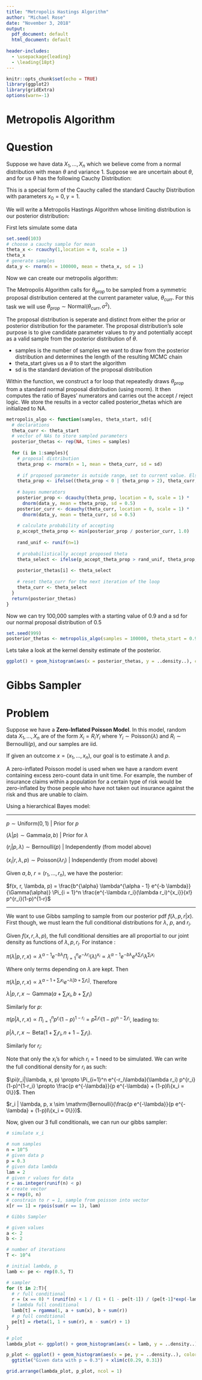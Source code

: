 ```yaml
---
title: "Metropolis Hastings Algorithm"
author: "Michael Rose"
date: "November 3, 2018"
output:
  pdf_document: default
  html_document: default
  
header-includes:
  - \usepackage{leading}
  - \leading{18pt}
---
```


```r
knitr::opts_chunk$set(echo = TRUE)
library(ggplot2)
library(gridExtra)
options(warn=-1)
```

# Metropolis Algorithm

# Question

Suppose we have data $X_1, ..., X_n$ which we believe come from a normal distribution with mean $\theta$ and variance 1. Suppose we are uncertain about $\theta$, and for us $\theta$ has the following Cauchy Distribution: 

\begin{center}
$f(\theta) = \frac{1}{\pi (1 + \theta ^2)}, -\infty < \theta < \infty$
\end{center}

This is a special form of the Cauchy called the standard Cauchy Distribution with parameters $x_0 = 0, \gamma = 1$. 

We will write a Metropolis Hastings Algorithm whose limiting distribution is our posterior distribution: 

\begin{center}
$f(x, \theta, \sigma^2 = 1) = \frac{1}{\sqrt{2 \pi}} e^{-\frac{(x - \theta)^2}{2}} \frac{1}{\pi(1 + \theta^2)}$\\
$X_i \sim \mathrm{Normal}(\theta, 1)$\\
$\theta \sim \mathrm{Cauchy}(0, 1)$
\end{center}

First lets simulate some data

```r
set.seed(103)
# choose a cauchy sample for mean
theta_x <- rcauchy(1,location = 0, scale = 1)
theta_x
# generate samples
data_y <- rnorm(n = 100000, mean = theta_x, sd = 1)
```


Now we can create our metropolis algorithm: 

The Metropolis Algorithm calls for $\theta_{prop}$ to be sampled from a symmetric proposal distribution centered at the current parameter value, $\theta_{curr}$. For this task we will use $\theta_{prop} \sim \mathrm{Normal}(\theta_{curr}, \sigma^2)$. 

The proposal distribution is seperate and distinct from either the prior or posterior distribution for the parameter. The proposal distribution's sole purpose is to give candidate parameter values to _try_ and potentially accept as a valid sample from the posterior distribution of $\theta$. 

* samples is the number of samples we want to draw from the posterior distribution and determines the length of the resulting MCMC chain 
* theta_start gives us a $\theta$ to start the algorithm
* sd is the standard deviation of the proposal distribution

Within the function, we construct a for loop that repeatedly draws $\theta_{prop}$ from a standard normal proposal distribution (using rnorm). It then computes the ratio of Bayes' numerators and carries out the accept / reject logic. 
We store the results in a vector called posterior_thetas which are initialized to NA. 

```r
metropolis_algo <- function(samples, theta_start, sd){
  # declarations 
  theta_curr <- theta_start
  # vector of NAs to store sampled parameters 
  posterior_thetas <- rep(NA, times = samples)
  
  for (i in 1:samples){
    # proposal distribution 
    theta_prop <- rnorm(n = 1, mean = theta_curr, sd = sd)
    
    # if proposed parameter is outside range, set to current value. Else keep proposed value
    theta_prop <- ifelse((theta_prop < 0 | theta_prop > 2), theta_curr, theta_prop)
    
    # bayes numerators 
    posterior_prop <- dcauchy(theta_prop, location = 0, scale = 1) * 
      dnorm(data_y, mean = theta_prop, sd = 0.5) 
    posterior_curr <- dcauchy(theta_curr, location = 0, scale = 1) * 
      dnorm(data_y, mean = theta_curr, sd = 0.5)
    
    # calculate probability of accepting 
    p_accept_theta_prop <- min(posterior_prop / posterior_curr, 1.0)
    
    rand_unif <- runif(n=1)
    
    # probabilistically accept proposed theta 
    theta_select <- ifelse(p_accept_theta_prop > rand_unif, theta_prop, theta_curr)
    
    posterior_thetas[i] <- theta_select 
    
    # reset theta_curr for the next iteration of the loop 
    theta_curr <- theta_select 
  }
  return(posterior_thetas)
}
```

Now we can try 100,000 samples with a starting value of 0.9 and a sd for our normal proposal distribution of 0.5

```r
set.seed(999)
posterior_thetas <- metropolis_algo(samples = 100000, theta_start = 0.9, sd = 0.5)
```

Lets take a look at the kernel density estimate of the posterior. 

```r
ggplot() + geom_histogram(aes(x = posterior_thetas, y = ..density..), color = "black", fill = "green", alpha = 0.5) + geom_density(aes(y = ..density..)) + xlab(expression(theta)) + ggtitle("Given data with theta = 0.8")

```


# Gibbs Sampler 

# Problem 

Suppose we have a **Zero-Inflated Poisson Model**. In this model, random data $X_1, ..., X_n$ are of the form $X_i = R_i Y_i$ where $Y_i \sim \mathrm{Poisson}(\lambda)$ and $R_i \sim \mathrm{Bernoulli}(p)$, and our samples are iid. 

If given an outcome $x = (x_1, ..., x_n)$, our goal is to estimate $\lambda$ and $p$. 

A zero-inflated Poisson model is used when we have a random event containing excess zero-count data in unit time. For example, the number of insurance claims within a population for a certain type of risk would be zero-inflated by those people who have not taken out insurance against the risk and thus are unable to claim. 

Using a hierarchical Bayes model: 

----------------------------------------------------------------

$p \sim \mathrm{Uniform}(0, 1)$ | Prior for $p$


$(\lambda | p) \sim \mathrm{Gamma}(a, b)$ | Prior for $\lambda$


$(r_i | p, \lambda) \sim \mathrm{Bernoulli}(p)$ | Independently (from model above) 


$(x_i | r, \lambda, p) \sim \mathrm{Poisson}(\lambda r_i)$ | Independently (from model above)

Given $a, b$, $r = (r_1, ..., r_n)$, we have the posterior:


$f(x, r, \lambda, p) = \frac{b^{\alpha} \lambda^{\alpha - 1} e^{-b \lambda}}{\Gamma(\alpha)} \Pi_{i = 1}^n \frac{e^{-\lambda r_i}(\lambda r_i)^{x_i}}{x!} p^{r_i}(1-p)^{1-r}$

-----------------------------------------------------------------

We want to use Gibbs sampling to sample from our posterior pdf $f(\lambda, p, r | x)$. First though, we must learn the full conditional distributions for $\lambda$, $p$, and $r_i$.

Given $f(x, r, \lambda, p)$, the full conditional densities are all proportial to our joint density as functions of $\lambda, p, r_i$. For instance :


$\pi(\lambda | p, r, x) \propto \lambda^{\alpha-1} e^{-b\lambda} \Pi_{i=1}^n e^{- \lambda r_i}(\lambda)^{x_i} \propto \lambda^{\alpha - 1} e^{-b \lambda} e^{\lambda \sum_{i} r_i} \lambda^{\sum_i x_i}$


Where only terms depending on $\lambda$ are kept. Then


$\pi(\lambda | p, r, x) \propto \lambda^{\alpha - 1 + \sum_i x_i} e^{-\lambda[b + \sum_i r_i]}$. Therefore


$\lambda | p, r, x \sim \mathrm{Gamma}(a + \sum_i x_i, b + \sum_i r_i)$


Similarly for $p$: 

$\pi(p | \lambda, r, x) \propto \Pi_{i=1}^n p^{r_i}(1-p)^{1-r_i} = p^{\sum_i r_i}(1-p)^{n - \sum_i r_i}$, leading to: 

$p | \lambda, r, x \sim \mathrm{Beta}(1 + \sum_i r_i, n + 1 - \sum_i r_i)$. 

Similarly for $r_i$: 

Note that only the $x_i$'s for which $r_i = 1$ need to be simulated. We can write the full conditional density for $r_i$ as such:

$\pi(r_i|\lambda, x, p) \propto \Pi_{i=1}^n e^{-r_i\lambda}(\lambda r_i) p^{r_i}(1-p)^{1-r_i} \propto \frac{p e^{-\lambda}}{p e^{-\lambda} + (1-p)I\{x_i = 0\}}$. Then 

$r_i | \lambda, p, x \sim \mathrm{Bernoulli}(\frac{p e^{-\lambda}}{p e^{-\lambda} + (1-p)I\{x_i = 0\}})$. 

Now, given our 3 full conditionals, we can run our gibbs sampler: 

```r
# simulate x_i

# num samples
n = 10^5 
# given data p
p = 0.3
# given data lambda
lam = 2
# given r values for data
r = as.integer(runif(n) < p)
# create vector
x = rep(0, n)
# constrain to r = 1, sample from poisson into vector
x[r == 1] = rpois(sum(r == 1), lam)

# Gibbs Sampler

# given values 
a <- 2
b <- 2 

# number of iterations 
T <- 10^4

# initial lambda, p
lamb <- pe <- rep(0.5, T)

# sampler 
for (t in 2:T){
  # r full conditional
  r = (x == 0) * (runif(n) < 1 / (1 + (1 - pe[t-1]) / (pe[t-1]*exp(-lamb[t-1])))) + (x>0)
  # lambda full conditional
  lamb[t] = rgamma(1, a + sum(x), b + sum(r)) 
  # p full conditional 
  pe[t] = rbeta(1, 1 + sum(r), n - sum(r) + 1)
}

```

```r
# plot 
lambda_plot <- ggplot() + geom_histogram(aes(x = lamb, y = ..density..), color = "black", fill = "blue", alpha = 0.5) + geom_density(aes(y = ..density..)) + xlab(expression(lambda)) + ggtitle("Given data with lambda = 2") + xlim(c(1.8, 2.2))

p_plot <- ggplot() + geom_histogram(aes(x = pe, y = ..density..), color = "black", fill = "green", alpha = 0.5) + geom_density(aes(y = ..density..)) + xlab("p") + 
  ggtitle("Given data with p = 0.3") + xlim(c(0.29, 0.31))

grid.arrange(lambda_plot, p_plot, ncol = 1)
```

